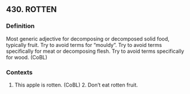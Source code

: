 ## 430. ROTTEN
### Definition
Most generic adjective for decomposing or decomposed solid food, typically fruit. Try to avoid terms for "mouldy". Try to avoid terms specifically for meat or decomposing flesh. Try to avoid terms specifically for wood. (CoBL)

### Contexts
1. This apple is rotten. (CoBL) 2. Don’t eat rotten fruit.

